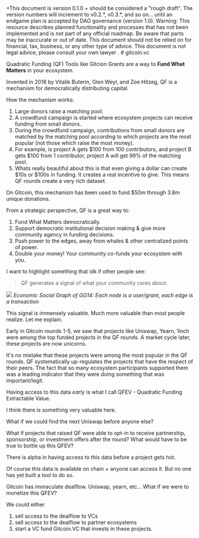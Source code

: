 
<Callout type="info">
+This document is version 0.1.0 + should be considered a "rough draft".  The version numbers will increment to v0.2.*, v0.3.*, and so on... until an endgame plan is accepted by DAO governance (version 1.0).
</Callout>


<Callout type="warning">
  Warning: This resource describes planned functionality and processes that has
  not been implemented and is not part of any official roadmap. Be aware that parts may be inaccurate or out of
  date.  This document should not be relied on for financial, tax, business, or any other type of advice.  This document is not legal advice, please consult your own lawyer .
</Callout>
# gitcoin.vc


Quadratic Funding (QF) Tools like Gitcion Grants are a way to **Fund What Matters** in your ecosystem.  

Invented in 2018 by Vitalik Buterin, Glen Weyl, and Zoe Hitzeg, QF is a mechanism for democratically distributing capital. 

How the mechanism works:

1. Large donors raise a matching pool.
2. A crowdfund campaign is started where ecosystem projects can receive funding from small donors.
3. During the crowdfund campaign, contributions from small donors are matched by the matching pool according to which projects are the most popular (not those which raise the most money).
4. For example, is project A gets $100 from 100 contributors, and project B gets $100 from 1 contributor, project A will get 99% of the matching pool.
5. Whats really beautiful about this is that even giving a dollar can create $10s or $100s in funding.  It creates a real incentive to give.  This means QF rounds create a very rich dataset.

On Gitcoin, this mechanism has been used to fund $50m through 3.8m unique donations.

From a strategic perspective, QF is a great way to:

1. Fund What Matters democratically.
2. Support democratic institutional decision making & give more community agency in funding decisions.
3. Push power to the edges, away from whales & other centralized points of power.
4. Double your money!  Your community co-funds your ecosystem with you.

I want to highlight something  that idk if other people see: 

> QF generates a signal of what your community cares about.

![](./img/econ_graph.jpg)
*Economic Social Graph of GG14: Each node is a user/grant, each edge is a transaction*

This signal is immensely valuable.  Much more valuable than most people realize.  Let me explain.

Early in Gitcoin rounds 1-5, we saw that projects like Uniswap, Yearn, 1inch were among the top funded projects in the QF rounds.  A market cycle later, these projects are now unicorns.

It's no mistake that these projects were among the most popular in the QF rounds.  QF systematically up-regulates the projects that have the respect of their peers. The fact that so many ecosystem participants supported them was a leading indicator that they were doing something that was important/legit.

Having access to this data *early* is  what I call QFEV - Quadratic Funding Extractable Value.  

I think there is something very valuable here.

What if we could find the next Uniswap before anyone else?

What if projects that raised QF were able to opt-in to receive partnership, sponsorship, or investment offers after the round?   What would have to be true to bottle up this QFEV?

There is alpha in having access to this data before a project gets hot.

Of course this data is available on chain + anyone can access it.  But no one has yet built a tool to do so.  

Gitcoin has immaculate dealflow.  Uniswap, yearn, etc...  What if we were to monetize this QFEV?

We could either
1. sell access to the dealflow to VCs
2. sell access to the dealflow to partner ecosystems
3. start a VC fund Gitcoin.VC that invests in these projects. 

